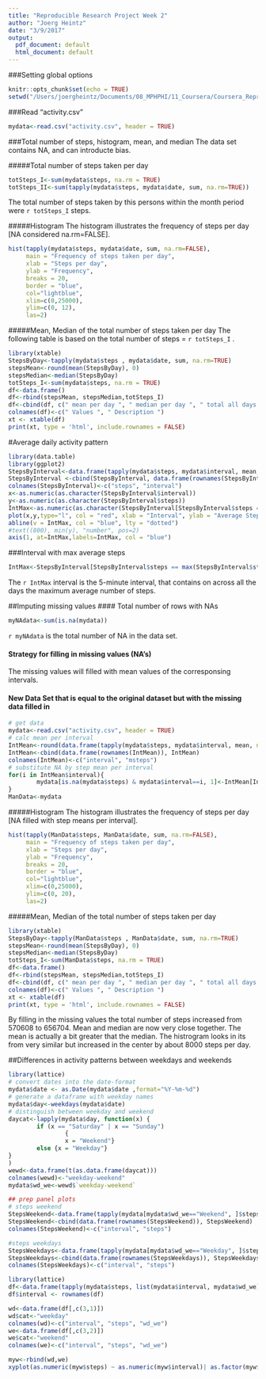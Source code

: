 ```yaml
---
title: "Reproducible Research Project Week 2"
author: "Joerg Heintz"
date: "3/9/2017"
output:
  pdf_document: default
  html_document: default
---
```


###Setting global options
```r
knitr::opts_chunk$set(echo = TRUE)
setwd("/Users/joergheintz/Documents/08_MPHPHI/11_Coursera/Coursera_ReproduciableResearch/week2")
```

###Read "activity.csv"
```r
mydata<-read.csv("activity.csv", header = TRUE)
```

###Total number of steps, histogram, mean, and median
The data set contains NA, and can introducte bias.

#####Total number of steps taken per day
```r
totSteps_I<-sum(mydata$steps, na.rm = TRUE)
totSteps_II<-sum(tapply(mydata$steps, mydata$date, sum, na.rm=TRUE))
```
The total number of steps taken by this persons within the month period were `r totSteps_I` steps. 

#####Histogram
The histogram illustrates the frequency of steps per day [NA considered na.rm=FALSE].
```r
hist(tapply(mydata$steps, mydata$date, sum, na.rm=FALSE),
     main = "Frequency of steps taken per day",
     xlab = "Steps per day",
     ylab = "Frequency",
     breaks = 20,
     border = "blue",
     col="lightblue", 
     xlim=c(0,25000),
     ylim=c(0, 12),
     las=2)
```


#####Mean, Median of the total number of steps taken per day
The following table is based on the total number of steps = `r totSteps_I` . 
```r
library(xtable)
StepsByDay<-tapply(mydata$steps , mydata$date, sum, na.rm=TRUE)
stepsMean<-round(mean(StepsByDay), 0)
stepsMedian<-median(StepsByDay)
totSteps_I<-sum(mydata$steps, na.rm = TRUE)
df<-data.frame()
df<-rbind(stepsMean, stepsMedian,totSteps_I)
df<-cbind(df, c(" mean per day ", " median per day ", " total all days "))
colnames(df)<-c(" Values ", " Description ")
xt <- xtable(df)
print(xt, type = 'html', include.rownames = FALSE)
```


#Average daily activity pattern
```r
library(data.table)
library(ggplot2)
StepsByInterval<-data.frame(tapply(mydata$steps, mydata$interval, mean, na.rm = TRUE))
StepsByInterval <-cbind(StepsByInterval, data.frame(rownames(StepsByInterval)))
colnames(StepsByInterval)<-c("steps", "interval")
x<-as.numeric(as.character(StepsByInterval$interval))
y<-as.numeric(as.character(StepsByInterval$steps))
IntMax<-as.numeric(as.character(StepsByInterval[StepsByInterval$steps == max(StepsByInterval$steps), 2]))
plot(x,y,type="l", col = "red", xlab = "Interval", ylab = "Average Steps")
abline(v = IntMax, col = "blue", lty = "dotted")
#text((800), min(y), "number", pos=2)
axis(1, at=IntMax,labels=IntMax, col = "blue")
```

###Interval with max average steps
```r
IntMax<-StepsByInterval[StepsByInterval$steps == max(StepsByInterval$steps), 2]
```
The `r IntMax` interval is the 5-minute interval, that contains on across all the days the maximum average number of steps. 


##Imputing missing values
#### Total number of rows with NAs
```r
myNAdata<-sum(is.na(mydata))
```

`r myNAdata` is the total number of NA in the data set.

#### Strategy for filling in missing values (NA's)
The missing values will filled with mean values of the corresponsing intervals.

#### New Data Set that is equal to the original dataset but with the missing data filled in
```r
# get data
mydata<-read.csv("activity.csv", header = TRUE)
# calc mean per interval
IntMean<-round(data.frame(tapply(mydata$steps, mydata$interval, mean, na.rm=TRUE)), 0)
IntMean<-cbind(data.frame(rownames(IntMean)), IntMean)
colnames(IntMean)<-c("interval", "msteps")
# substitute NA by step mean per interval
for(i in IntMean$interval){
        mydata[is.na(mydata$steps) & mydata$interval==i, 1]<-IntMean[IntMean$interval==i, 2]
}
ManData<-mydata
```

#####Histogram
The histogram illustrates the frequency of steps per day [NA filled with step means per interval].
```r
hist(tapply(ManData$steps, ManData$date, sum, na.rm=FALSE),
     main = "Frequency of steps taken per day",
     xlab = "Steps per day",
     ylab = "Frequency",
     breaks = 20,
     border = "blue",
     col="lightblue", 
     xlim=c(0,25000),
     ylim=c(0, 20),
     las=2)
```

#####Mean, Median of the total number of steps taken per day

```r
library(xtable)
StepsByDay<-tapply(ManData$steps , ManData$date, sum, na.rm=TRUE)
stepsMean<-round(mean(StepsByDay), 0)
stepsMedian<-median(StepsByDay)
totSteps_I<-sum(ManData$steps, na.rm = TRUE)
df<-data.frame()
df<-rbind(stepsMean, stepsMedian,totSteps_I)
df<-cbind(df, c(" mean per day ", " median per day ", " total all days "))
colnames(df)<-c(" Values ", " Description ")
xt <- xtable(df)
print(xt, type = 'html', include.rownames = FALSE)
```


By filling in the missing values the total number of steps increased from  570608 to 656704. Mean and median are now very close together. The mean is actually a bit greater that the median. The histrogram looks in its from very similar but increased in the center by about 8000 steps per day.  

##Differences in activity patterns between weekdays and weekends
```r
library(lattice)
# convert dates into the date-format 
mydata$date <- as.Date(mydata$date ,format="%Y-%m-%d")
# generate a dataframe with weekday names 
mydata$day<-weekdays(mydata$date)
# distinguish between weekday and weekend
daycat<-lapply(mydata$day, function(x) {
        if (x == "Saturday" | x == "Sunday")
                {
                x = "Weekend"}
        else {x = "Weekday"}
}
)
wewd<-data.frame(t(as.data.frame(daycat)))
colnames(wewd)<-"weekday-weekend"
mydata$wd_we<-wewd$`weekday-weekend`

## prep panel plots 
# steps weekend
StepsWeekend<-data.frame(tapply(mydata[mydata$wd_we=="Weekend", ]$steps, mydata[mydata$wd_we=="Weekend", ]$interval, mean))
StepsWeekend<-cbind(data.frame(rownames(StepsWeekend)), StepsWeekend)
colnames(StepsWeekend)<-c("interval", "steps")

#steps weekdays
StepsWeekdays<-data.frame(tapply(mydata[mydata$wd_we=="Weekday", ]$steps, mydata[mydata$wd_we=="Weekday", ]$interval, mean))
StepsWeekdays<-cbind(data.frame(rownames(StepsWeekdays)), StepsWeekdays)
colnames(StepsWeekdays)<-c("interval", "steps")

library(lattice)
df<-data.frame(tapply(mydata$steps, list(mydata$interval, mydata$wd_we), mean))
df$interval <- rownames(df)

wd<-data.frame(df[,c(3,1)])
wd$cat<-"weekday"
colnames(wd)<-c("interval", "steps", "wd_we")
we<-data.frame(df[,c(3,2)])
we$cat<-"weekend"
colnames(we)<-c("interval", "steps", "wd_we")

myw<-rbind(wd,we)
xyplot(as.numeric(myw$steps) ~ as.numeric(myw$interval)| as.factor(myw$wd_we), layout = c(1,2), col = "red", type = "l")
```
